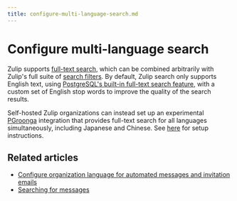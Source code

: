 ```yaml
---
title: configure-multi-language-search.md
---
```


# Configure multi-language search

Zulip supports [full-text search](/help/search-for-messages), which can be
combined arbitrarily with Zulip's full suite of [search
filters](/help/search-for-messages#search-filters). By default, Zulip search
only supports English text, using [PostgreSQL's built-in full-text search
feature](https://www.postgresql.org/docs/current/textsearch.html), with a custom
set of English stop words to improve the quality of the search results.

Self-hosted Zulip organizations can instead set up an experimental
[PGroonga](https://pgroonga.github.io/) integration that provides full-text
search for all languages simultaneously, including Japanese and Chinese. See
[here](https://zulip.readthedocs.io/en/stable/subsystems/full-text-search.html#multi-language-full-text-search)
for setup instructions.

## Related articles

* [Configure organization language for automated messages and invitation emails][org-lang]
* [Searching for messages](/help/search-for-messages)

[org-lang]: /help/configure-organization-language


